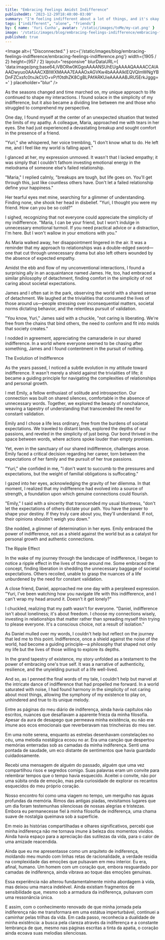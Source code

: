 ```yaml
---
title: "Embracing Feelings Amidst Indifference"
publishedAt: '2023-12-29T18:40:00-03:00'
summary: "I'm feeling indifferent about a lot of things, and it's okay."
tags: ["indifferent", "alone", "friends"]
by: { name: 'Yuri Cunha', avatar: '/static/images/toMe/my-cat.png' }
image: '/static/images/blog/embracing-feelings-indifference/embracing-feelings-indifference.png'
published: true
---
```


<Image
  alt={
    "Disconnected."
  }
  src={'/static/images/blog/embracing-feelings-indifference/embracing-feelings-indifference.png'}
  width={1905 / 2}
  height={957 / 2}
  layout="responsive"
  blurDataURL={
    'data:image/png;base64,iVBORw0KGgoAAAANSUhEUgAAAAQAAAACCAIAAADwyuo0AAAACXBIWXMAAA7EAAAOxAGVKw4bAAAAIklEQVQImWNgYBDnFZCxsfc0tvJkCI/O+vP/f0tdhZK8CgBLPAfARKUieAAAAABJRU5ErkJggg=='
  }
  placeholder="blur"
/>

As the seasons changed and time marched on, my unique approach to life continued to shape my interactions. I found solace in the simplicity of my indifference, but it also became a dividing line between me and those who struggled to comprehend my perspective.

One day, I found myself at the center of an unexpected situation that tested the limits of my apathy. A colleague, Maria, approached me with tears in her eyes. She had just experienced a devastating breakup and sought comfort in the presence of a friend.

"Yuri," she whispered, her voice trembling, "I don't know what to do. He left me, and I feel like my world is falling apart."

I glanced at her, my expression unmoved. It wasn't that I lacked empathy; it was simply that I couldn't fathom investing emotional energy in the melodrama of someone else's failed relationship.

"Maria," I replied calmly, "breakups are tough, but life goes on. You'll get through this, just like countless others have. Don't let a failed relationship define your happiness."

Her tearful eyes met mine, searching for a glimmer of understanding. Finding none, she shook her head in disbelief. "Yuri, I thought you were my friend. How can you be so cold?"

I sighed, recognizing that not everyone could appreciate the simplicity of my indifference. "Maria, I can be your friend, but I won't indulge in unnecessary emotional turmoil. If you need practical advice or a distraction, I'm here. But I won't wallow in your emotions with you."

As Maria walked away, her disappointment lingered in the air. It was a reminder that my approach to relationships was a double-edged sword—one that cut through unnecessary drama but also left others wounded by the absence of expected empathy.

Amidst the ebb and flow of my unconventional interactions, I found a surprising ally in an acquaintance named James. He, too, had embraced a similar philosophy of detachment, finding comfort in the simplicity of not caring about societal expectations.

James and I often sat in the park, observing the world with a shared sense of detachment. We laughed at the trivialities that consumed the lives of those around us—people stressing over inconsequential matters, societal norms dictating behavior, and the relentless pursuit of validation.

"You know, Yuri," James said with a chuckle, "not caring is liberating. We're free from the chains that bind others, the need to conform and fit into molds that society creates."

I nodded in agreement, appreciating the camaraderie in our shared indifference. In a world where everyone seemed to be chasing after something, James and I found contentment in the pursuit of nothing.

The Evolution of Indifference

As the years passed, I noticed a subtle evolution in my attitude toward indifference. It wasn't merely a shield against the trivialities of life; it became a guiding principle for navigating the complexities of relationships and personal growth.

I met Emily, a fellow enthusiast of solitude and introspection. Our connection was built on shared silences, comfortable in the absence of unnecessary words. Together, we explored the beauty of nonchalance, weaving a tapestry of understanding that transcended the need for constant validation.

Emily and I chose a life less ordinary, free from the burdens of societal expectations. We traveled to distant lands, explored the depths of our passions, and reveled in the simplicity of just being. Our bond thrived in the space between words, where actions spoke louder than empty promises.

Yet, even in the sanctuary of our shared indifference, challenges arose. Emily faced a critical decision regarding her career, torn between the expectations of her family and the pursuit of her true passions.

"Yuri," she confided in me, "I don't want to succumb to the pressures and expectations, but the weight of familial obligations is suffocating."

I gazed into her eyes, acknowledging the gravity of her dilemma. In that moment, I realized that my indifference had evolved into a source of strength, a foundation upon which genuine connections could flourish.

"Emily," I said with a sincerity that transcended my usual bluntness, "don't let the expectations of others dictate your path. You have the power to shape your destiny. If they truly care about you, they'll understand. If not, their opinions shouldn't weigh you down."

She nodded, a glimmer of determination in her eyes. Emily embraced the power of indifference, not as a shield against the world but as a catalyst for personal growth and authentic connections.

The Ripple Effect

In the wake of my journey through the landscape of indifference, I began to notice a ripple effect in the lives of those around me. Some embraced the concept, finding liberation in shedding the unnecessary baggage of societal expectations. Others recoiled, unable to grasp the nuances of a life unburdened by the need for constant validation.

A close friend, Daniel, approached me one day with a perplexed expression. "Yuri, I've been watching how you navigate life with this indifference, and I can't wrap my head around it. Doesn't it get lonely?"

I chuckled, realizing that my path wasn't for everyone. "Daniel, indifference isn't about loneliness; it's about freedom. I choose my connections wisely, investing in relationships that matter rather than spreading myself thin trying to please everyone. It's a conscious choice, not a result of isolation."

As Daniel mulled over my words, I couldn't help but reflect on the journey that led me to this point. Indifference, once a shield against the noise of the world, had become a guiding principle—a philosophy that shaped not only my life but the lives of those willing to explore its depths.

In the grand tapestry of existence, my story unfolded as a testament to the power of embracing one's true self. It was a narrative of authenticity, resilience, and the unyielding pursuit of a life well-lived.

And so, as I penned the final words of my tale, I couldn't help but marvel at the intricate dance of indifference that had propelled me forward. In a world saturated with noise, I had found harmony in the simplicity of not caring about most things, allowing the symphony of my existence to play on, unhindered and true to its unique melody.

Entre as páginas do meu diário de indiferença, ainda havia capítulos não escritos, nuances que desafiavam a aparente frieza da minha filosofia. Apesar da aura de desapego que permeava minha existência, eu não era imune aos ecos emocionais que reverberavam nas trincheiras do meu ser.

Em uma noite serena, enquanto as estrelas desenhavam constelações no céu, uma melodia nostálgica ecoou no ar. Era uma canção que despertou memórias enterradas sob as camadas da minha indiferença. Senti uma pontada de saudade, um eco distante de sentimentos que havia guardado cuidadosamente.

Recebi uma mensagem de alguém do passado, alguém que uma vez compartilhou risos e segredos comigo. Suas palavras eram um convite para relembrar tempos que o tempo havia esquecido. Aceitei o convite, não por uma súbita onda de emoção, mas pela curiosidade de explorar os recantos esquecidos do meu próprio coração.

Nosso encontro foi como uma viagem no tempo, um mergulho nas águas profundas da memória. Rimos das antigas piadas, revisitamos lugares que um dia foram testemunhas silenciosas de nossas alegrias e tristezas. Embora eu permanecesse fiel à minha filosofia de indiferença, uma chama suave de nostalgia queimava sob a superfície.

Em meio às histórias compartilhadas e olhares significativos, percebi que minha indiferença não me tornava imune à beleza dos momentos vividos. Ainda havia espaço para a apreciação das sutilezas da vida, para o calor de uma amizade reacendida.

Ainda que eu me apresentasse como um arquiteto de indiferença, moldando meu mundo com linhas retas de racionalidade, a verdade residia na complexidade das emoções que pulsavam em meu interior. Eu era, afinal, humano. Um homem com um coração que, embora resguardado por camadas de indiferença, ainda vibrava ao toque das emoções genuínas.

Essa experiência não alterou fundamentalmente minha abordagem à vida, mas deixou uma marca indelével. Ainda existiam fragmentos de sensibilidade que, mesmo sob a armadura da indiferença, pulsavam com uma ressonância única.

E assim, com o conhecimento renovado de que minha jornada pela indiferença não me transformara em uma estátua imperturbável, continuei a caminhar pelas trilhas da vida. Em cada passo, reconhecia a dualidade de minha existência: a busca pela clareza através da indiferença e a constante lembrança de que, mesmo nas páginas escritas a tinta da apatia, o coração ainda ecoava suas melodias silenciosas.